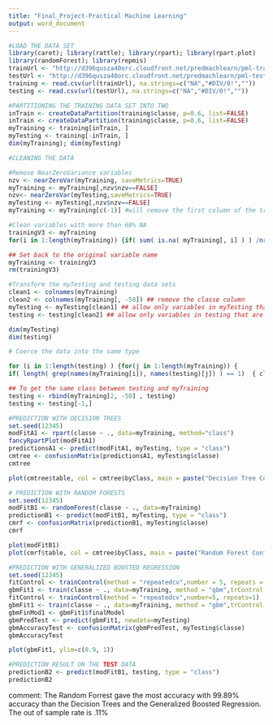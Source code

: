 ---
title: "Final_Project-Practical Machine Learning"
output: word_document
---

```{r}
#LOAD THE DATA SET
library(caret); library(rattle); library(rpart); library(rpart.plot)
library(randomForest); library(repmis)
trainUrl <- "http://d396qusza40orc.cloudfront.net/predmachlearn/pml-training.csv"
testUrl <- "http://d396qusza40orc.cloudfront.net/predmachlearn/pml-testing.csv"
training <- read.csv(url(trainUrl), na.strings=c("NA","#DIV/0!","")) 
testing <- read.csv(url(testUrl), na.strings=c("NA","#DIV/0!",""))

#PARTITIONING THE TRAINING DATA SET INTO TWO
inTrain <- createDataPartition(training$classe, p=0.6, list=FALSE)
inTrain <- createDataPartition(training$classe, p=0.6, list=FALSE)
myTraining <- training[inTrain, ]
myTesting <- training[-inTrain, ]
dim(myTraining); dim(myTesting)

#CLEANING THE DATA

#Remove NearZeroVariance variables
nzv <- nearZeroVar(myTraining, saveMetrics=TRUE)
myTraining <- myTraining[,nzv$nzv==FALSE]
nzv<- nearZeroVar(myTesting,saveMetrics=TRUE)
myTesting <- myTesting[,nzv$nzv==FALSE]
myTraining <- myTraining[c(-1)] #will remove the first column of the training set

#Clean variables with more than 60% NA
trainingV3 <- myTraining
for(i in 1:length(myTraining)) {if( sum( is.na( myTraining[, i] ) ) /nrow(myTraining) >= .7) {for(j in 1:length(trainingV3)) {if( length( grep(names(myTraining[i]), names(trainingV3)[j]) ) == 1)  { trainingV3 <- trainingV3[ , -j]}}}}

## Set back to the original variable name
myTraining <- trainingV3
rm(trainingV3)

#Transform the myTesting and testing data sets
clean1 <- colnames(myTraining)
clean2 <- colnames(myTraining[, -58]) ## remove the classe column
myTesting <- myTesting[clean1] ## allow only variables in myTesting that are also in myTraining
testing <- testing[clean2] ## allow only variables in testing that are also in myTraining

dim(myTesting)
dim(testing)

# Coerce the data into the same type

for (i in 1:length(testing) ) {for(j in 1:length(myTraining)) {
if( length( grep(names(myTraining[i]), names(testing)[j]) ) == 1)  { class(testing[j]) <- class(myTraining[i])}}}

## To get the same class between testing and myTraining
testing <- rbind(myTraining[2, -58] , testing)
testing <- testing[-1,]
```
```{r}

#PREDICTION WITH DECISION TREES
set.seed(12345)
modFitA1 <- rpart(classe ~ ., data=myTraining, method="class")
fancyRpartPlot(modFitA1)
predictionsA1 <- predict(modFitA1, myTesting, type = "class")
cmtree <- confusionMatrix(predictionsA1, myTesting$classe)
cmtree
```
```{r}
plot(cmtree$table, col = cmtree$byClass, main = paste("Decision Tree Confusion Matrix: Accuracy =", round(cmtree$overall['Accuracy'], 4)))
```
```{r}
# PREDICTION WITH RANDOM FORESTS
set.seed(12345)
modFitB1 <- randomForest(classe ~ ., data=myTraining)
predictionB1 <- predict(modFitB1, myTesting, type = "class")
cmrf <- confusionMatrix(predictionB1, myTesting$classe)
cmrf
```
```{r}
plot(modFitB1)
plot(cmrf$table, col = cmtree$byClass, main = paste("Random Forest Confusion Matrix: Accuracy =", round(cmrf$overall['Accuracy'], 4)))
```
```{r}
#PREDICTION WITH GENERALIZED BOOSTED REGRESSION
set.seed(12345)
fitControl <- trainControl(method = "repeatedcv",number = 5, repeats = 1)
gbmFit1 <- train(classe ~ ., data=myTraining, method = "gbm",trControl = fitControl, verbose = FALSE)
fitControl <- trainControl(method = "repeatedcv",number=5, repeats=1)
gbmFit1 <- train(classe ~ ., data=myTraining, method = "gbm",trControl = fitControl,verbose = FALSE)
gbmFinMod1 <- gbmFit1$finalModel
gbmPredTest <- predict(gbmFit1, newdata=myTesting)
gbmAccuracyTest <- confusionMatrix(gbmPredTest, myTesting$classe)
gbmAccuracyTest
```
```{r}
plot(gbmFit1, ylim=c(0.9, 1))
```
```{r}
#PREDICTION RESULT ON THE TEST DATA
predictionB2 <- predict(modFitB1, testing, type = "class")
predictionB2
```
comment: The Random Forrest gave the most accuracy with 99.89% accuracy than the Decision Trees and the Generalized Boosted Regression. The out of sample rate is .11%


